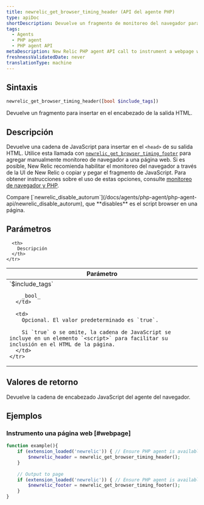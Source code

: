 ```yaml
---
title: newrelic_get_browser_timing_header (API del agente PHP)
type: apiDoc
shortDescription: Devuelve un fragmento de monitoreo del navegador para inyectarlo en el encabezado de la salida HTML.
tags:
  - Agents
  - PHP agent
  - PHP agent API
metaDescription: New Relic PHP agent API call to instrument a webpage with New Relic. Pair with newrelic_get_browser_timing_footer.
freshnessValidatedDate: never
translationType: machine
---
```


## Sintaxis

```php
newrelic_get_browser_timing_header([bool $include_tags])
```

Devuelve un fragmento <InlinePopover type="browser"/>para insertar en el encabezado de la salida HTML.

## Descripción

Devuelve una cadena de JavaScript para insertar en el `<head>` de su salida HTML. Utilice esta llamada con [`newrelic_get_browser_timing_footer`](/docs/agents/php-agent/php-agent-api/newrelic_get_browser_timing_footer) para agregar manualmente monitoreo de navegador a una página web. Si es posible, New Relic recomienda habilitar el monitoreo del navegador a través de la UI de New Relic o copiar y pegar el fragmento de JavaScript. Para obtener instrucciones sobre el uso de estas opciones, consulte [monitoreo de navegador y PHP](/docs/agents/php-agent/features/page-load-timing-php).

<Callout variant="tip">
  Compare [`newrelic_disable_autorum`](/docs/agents/php-agent/php-agent-api/newrelic_disable_autorum), que <DNT>**disables**</DNT> es el script browser en una página.
</Callout>

## Parámetros

<table>
  <thead>
    <tr>
      <th width="25%">
        Parámetro
      </th>

      <th>
        Descripción
      </th>
    </tr>
  </thead>

  <tbody>
    <tr>
      <td>
        `$include_tags`

        _bool_
      </td>

      <td>
        Opcional. El valor predeterminado es `true`.

        Si `true` o se omite, la cadena de JavaScript se incluye en un elemento `<script>` para facilitar su inclusión en el HTML de la página.
      </td>
    </tr>
  </tbody>
</table>

## Valores de retorno

Devuelve la cadena de encabezado JavaScript del agente del navegador.

## Ejemplos

### Instrumento una página web [#webpage]

```php
function example(){
    if (extension_loaded('newrelic')) { // Ensure PHP agent is available
        $newrelic_header = newrelic_get_browser_timing_header();
    }
    
    // Output to page
    if (extension_loaded('newrelic')) { // Ensure PHP agent is available
        $newrelic_footer = newrelic_get_browser_timing_footer();
    }
}
```

